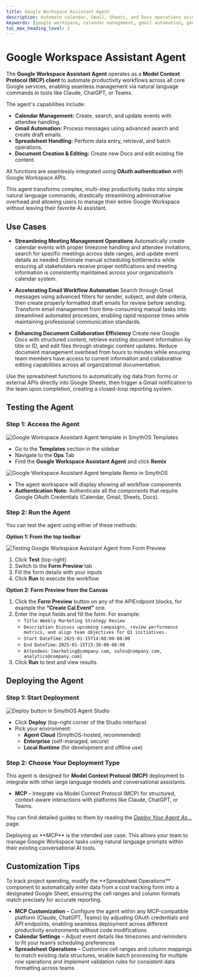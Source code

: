 ```yaml
---
title: Google Workspace Assistant Agent
description: Automate calendar, Gmail, Sheets, and Docs operations using natural language commands with the Google Workspace Assistant, integrating via Model Context Protocol (MCP).
keywords: [google workspace, calendar management, gmail automation, google sheets, google docs, mcp, productivity, oauth, SmythOS]
toc_max_heading_level: 2
---
```


# Google Workspace Assistant Agent

The **Google Workspace Assistant Agent** operates as a **Model Context Protocol (MCP) client** to automate productivity workflows across all core Google services, enabling seamless management via natural language commands in tools like Claude, ChatGPT, or Teams.

The agent's capabilities include:

- **Calendar Management:** Create, search, and update events with attendee handling.
- **Gmail Automation:** Process messages using advanced search and create draft emails.
- **Spreadsheet Handling:** Perform data entry, retrieval, and batch operations.
- **Document Creation & Editing:** Create new Docs and edit existing file content.

All functions are seamlessly integrated using **OAuth authentication** with Google Workspace APIs.

<InfoCallout title="Why use this agent?">
This agent transforms complex, multi-step productivity tasks into simple natural language commands, drastically streamlining administrative overhead and allowing users to manage their entire Google Workspace without leaving their favorite AI assistant.
</InfoCallout>

<Spacer size="lg" />

## Use Cases

- **Streamlining Meeting Management Operations**
  Automatically create calendar events with proper timezone handling and attendee invitations, search for specific meetings across date ranges, and update event details as needed. Eliminate manual scheduling bottlenecks while ensuring all stakeholders receive proper notifications and meeting information is consistently maintained across your organization’s calendar system.

- **Accelerating Email Workflow Automation**
  Search through Gmail messages using advanced filters for sender, subject, and date criteria, then create properly formatted draft emails for review before sending. Transform email management from time-consuming manual tasks into streamlined automated processes, enabling rapid response times while maintaining professional communication standards.

- **Enhancing Document Collaboration Efficiency**
  Create new Google Docs with structured content, retrieve existing document information by title or ID, and edit files through strategic content updates. Reduce document management overhead from hours to minutes while ensuring team members have access to current information and collaborative editing capabilities across all organizational documentation.

<TipCallout title="Pro tip">
Use the spreadsheet functions to automatically log data from forms or external APIs directly into Google Sheets, then trigger a Gmail notification to the team upon completion, creating a closed-loop reporting system.
</TipCallout>

<Spacer size="lg" />

## Testing the Agent

### Step 1: Access the Agent

<Image src="/docs/img/google_workspace_assistant_agent/Homepage.jpg" alt="Google Workspace Assistant Agent template in SmythOS Templates" />

- Go to the **Templates** section in the sidebar
- Navigate to the **Ops** Tab
- Find the **Google Workspace Assistant Agent** and click **Remix**

<Image src="/docs/img/google_workspace_assistant_agent/Remix.jpg" alt="Google Workspace Assistant Agent template Remix in SmythOS" />

- The agent workspace will display showing all workflow components
- **Authentication Note:** Authenticate all the components that require Google OAuth Credentials (Calendar, Gmail, Sheets, Docs).

<Spacer size="md" />

### Step 2: Run the Agent

You can test the agent using either of these methods:

**Option 1: From the top toolbar**

<Image src="/docs/img/google_workspace_assistant_agent/Form Preview.jpg" alt="Testing Google Workspace Assistant Agent from Form Preview" />

1. Click **Test** (top-right)
2. Switch to the **Form Preview** tab
3. Fill the form details with your inputs
4. Click **Run** to execute the workflow

**Option 2: Form Preview from the Canvas**

1. Click the **Form Preview** button on any of the APIEndpoint blocks, for example the **“Create Cal Event”** one.
2. Enter the input fields and fill the form. For example:
   - `Title`: `Weekly Marketing Strategy Review`
   - `Description`: `Discuss upcoming campaigns, review performance metrics, and align team objectives for Q1 initiatives.`
   - `Start DateTime`: `2025-01-15T14:00:00-08:00`
   - `End DateTime`: `2025-01-15T15:30:00-08:00`
   - `Attendees`: `[marketing@company.com, sales@company.com, analytics@company.com]`
3. Click **Run** to test and view results.

<Spacer size="lg" />

## Deploying the Agent

### Step 1: Start Deployment

<Image src="/docs/img/google_workspace_assistant_agent/Deploy.jpg" alt="Deploy button in SmythOS Agent Studio" />

- Click **Deploy** (top-right corner of the Studio interface)
- Pick your environment:
  - **Agent Cloud** (SmythOS-hosted, recommended)
  - **Enterprise** (self-managed, secure)
  - **Local Runtime** (for development and offline use)

<Spacer size="md" />

### Step 2: Choose Your Deployment Type

This agent is designed for **Model Context Protocol (MCP)** deployment to integrate with other large language models and conversational assistants.

- **MCP** – Integrate via Model Context Protocol (MCP) for structured, context-aware interactions with platforms like Claude, ChatGPT, or Teams.

You can find detailed guides to them by reading the *[Deploy Your Agent As...](/docs/agent-deployments/deployments/)* page.

<InfoCallout title="Best option">
Deploying as **MCP** is the intended use case. This allows your team to manage Google Workspace tasks using natural language prompts within their existing conversational AI tools.
</InfoCallout>

<Spacer size="lg" />

## Customization Tips

<TipCallout title="Example customization">
To track project spending, modify the **Spreadsheet Operations** component to automatically enter data from a cost tracking form into a designated Google Sheet, ensuring the cell ranges and column formats match precisely for accurate reporting.
</TipCallout>

- **MCP Customization** – Configure the agent within any MCP-compatible platform (Claude, ChatGPT, Teams) by adjusting OAuth credentials and API endpoints, enabling seamless deployment across different productivity environments without code modifications
- **Calendar Settings** – Adjust event details like timezones and reminders to fit your team’s scheduling preferences
- **Spreadsheet Operations** – Customize cell ranges and column mappings to match existing data structures, enable batch processing for multiple row operations and implement validation rules for consistent data formatting across teams